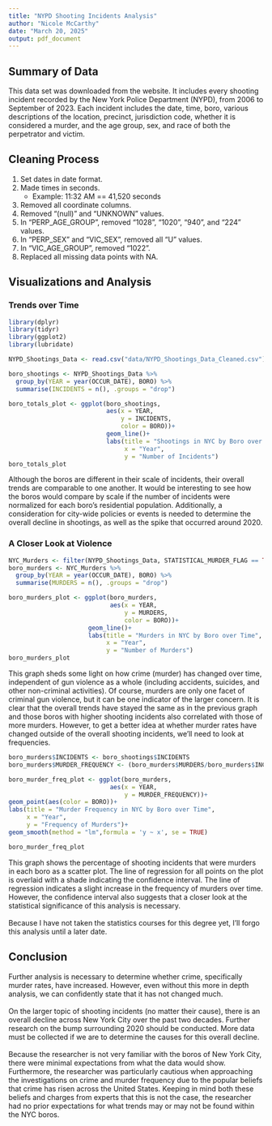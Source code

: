 ```yaml
---
title: "NYPD Shooting Incidents Analysis"
author: "Nicole McCarthy"
date: "March 20, 2025"
output: pdf_document
---
```


## Summary of Data
  This data set was downloaded from the  [*\textcolor{blue}{Data.gov}*](https://catalog.data.gov/dataset/nypd-shooting-incident-data-historic) website. It includes every shooting incident recorded by the New York Police Department (NYPD), from 2006 to September of 2023. Each incident includes the date, time, boro, various descriptions of the location, precinct, jurisdiction code, whether it is considered a murder, and the age group, sex, and race of both the perpetrator and victim. 

## Cleaning Process
1. Set dates in date format.
2. Made times in seconds.
    + Example: 11:32 AM == 41,520 seconds
3. Removed all coordinate columns.
4. Removed "(null)" and "UNKNOWN" values.
5. In "PERP_AGE_GROUP", removed "1028", "1020", "940", and "224" values.
6. In "PERP_SEX" and "VIC_SEX", removed all "U" values.
7. In "VIC_AGE_GROUP", removed "1022".
8. Replaced all missing data points with NA.

## Visualizations and Analysis
### Trends over Time
```r
library(dplyr)
library(tidyr)
library(ggplot2)
library(lubridate)
```

```r
NYPD_Shootings_Data <- read.csv("data/NYPD_Shootings_Data_Cleaned.csv")

boro_shootings <- NYPD_Shootings_Data %>%
  group_by(YEAR = year(OCCUR_DATE), BORO) %>%
  summarise(INCIDENTS = n(), .groups = "drop")

boro_totals_plot <- ggplot(boro_shootings,
                           aes(x = YEAR,
                               y = INCIDENTS,
                               color = BORO))+ 
                           geom_line()+
                           labs(title = "Shootings in NYC by Boro over Time",
                                x = "Year",
                                y = "Number of Incidents")
boro_totals_plot
```
  Although the boros are different in their scale of incidents, their overall trends are comparable to one another. It would be interesting to see how the boros would compare by scale if the number of incidents were normalized for each boro's residential population. Additionally, a consideration for city-wide policies or events is needed to determine the overall decline in shootings, as well as the spike that occurred around 2020.

### A Closer Look at Violence
```r
NYC_Murders <- filter(NYPD_Shootings_Data, STATISTICAL_MURDER_FLAG == TRUE)
boro_murders <- NYC_Murders %>%
  group_by(YEAR = year(OCCUR_DATE), BORO) %>%
  summarise(MURDERS = n(), .groups = "drop")

boro_murders_plot <- ggplot(boro_murders,
                            aes(x = YEAR,
                                y = MURDERS,
                                color = BORO))+
                      geom_line()+
                      labs(title = "Murders in NYC by Boro over Time",
                           x = "Year",
                           y = "Number of Murders")
boro_murders_plot
```
  This graph sheds some light on how crime (murder) has changed over time, independent of gun violence as a whole (including accidents, suicides, and other non-criminal activities). Of course, murders are only one facet of criminal gun violence, but it can be one indicator of the larger concern. It is clear that the overall trends have stayed the same as in the previous graph and those boros with higher shooting incidents also correlated with those of more murders. However, to get a better idea at whether murder rates have changed outside of the overall shooting incidents, we'll need to look at frequencies.\
```r
boro_murders$INCIDENTS <- boro_shootings$INCIDENTS
boro_murders$MURDER_FREQUENCY <- (boro_murders$MURDERS/boro_murders$INCIDENTS)*100

boro_murder_freq_plot <- ggplot(boro_murders,
                            aes(x = YEAR,
                                y = MURDER_FREQUENCY))+
geom_point(aes(color = BORO))+
labs(title = "Murder Frequency in NYC by Boro over Time",
     x = "Year",
     y = "Frequency of Murders")+
geom_smooth(method = "lm",formula = 'y ~ x', se = TRUE)

boro_murder_freq_plot
```
  This graph shows the percentage of shooting incidents that were murders in each boro as a scatter plot. The line of regression for all points on the plot is overlaid with a shade indicating the confidence interval. The line of regression indicates a slight increase in the frequency of murders over time. However, the confidence interval also suggests that a closer look at the statistical significance of this analysis is necessary.\
  \
  Because I have not taken the statistics courses for this degree yet, I'll forgo this analysis until a later date.

## Conclusion
  Further analysis is necessary to determine whether crime, specifically murder rates, have increased. However, even without this more in depth analysis, we can confidently state that it has not changed much.\
  \
  On the larger topic of shooting incidents (no matter their cause), there is an overall decline across New York City over the past two decades. Further research on the bump surrounding 2020 should be conducted. More data must be collected if we are to determine the causes for this overall decline.\
  \
  Because the researcher is not very familiar with the boros of New York City, there were minimal expectations from what the data would show. Furthermore, the researcher was particularly cautious when approaching the investigations on crime and murder frequency due to the popular beliefs that crime has risen across the United States. Keeping in mind both these beliefs and charges from experts that this is not the case, the researcher had no prior expectations for what trends may or may not be found within the NYC boros.